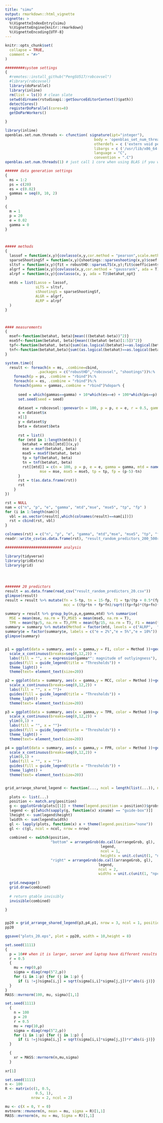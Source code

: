 ```yaml
---
title: "simu"
output: rmarkdown::html_vignette
vignette: >
  %\VignetteIndexEntry{simu}
  %\VignetteEngine{knitr::rmarkdown}
  %\VignetteEncoding{UTF-8}
---
```


```r
knitr::opts_chunk$set(
  collapse = TRUE,
  comment = "#>"
)
```

```r
#########system settings
{
  #remotes::install_github("PengSU517/robcovsel")
  #library(robcovsel)
  library(doParallel)
  library(inline)
  rm(list = ls()) # clean slate
  setwd(dirname(rstudioapi::getSourceEditorContext()$path))
  detectCores()
  registerDoParallel(cores=8)
  getDoParWorkers()

}
```

```r
library(inline)
openblas.set.num.threads <- cfunction( signature(ipt="integer"),
                                         body = 'openblas_set_num_threads(*ipt);',
                                         otherdefs = c ('extern void penblas_set_num_threads(int);'),
                                         libargs = c ('/usr/lib/x86_64-linux-gnu/openblas/libblas.so.3'),
                                         language = "C",
                                         convention = ".C")
openblas.set.num.threads(1) # just call 1 core when using BLAS if you want to do parallel computation 
```


```r
###### data generation settings
{
  ms = 1:2
  ps = c(20)
  es = c(0.02)
  gammas = seq(0, 10, 2)
}

{
  m = 1
  p = 20
  e = 0.02
  gamma = 0
}



##### methods
{
  lassof = function(x,y){covlasso(x,y,cor.method = "pearson",scale.method = "sd", ada = F)$betahat_opt}
  sparseShootingSf = function(x,y){shootings::sparseshooting(x,y)$coef[-1]}
  sltsf = function(x,y){fit = robustHD::sparseLTS(x,y);fit$coefficients[-1]}
  algrf = function(x,y){covlasso(x,y,cor.method = "gaussrank", ada = T)$betahat_opt}
  alrpf = function(x,y){covlasso(x, y, ada = T)$betahat_opt}
  
  mtds = list(Lasso = lassof, 
              sLTS = sltsf, 
              sShootingS = sparseShootingSf,
              ALGR = algrf,
              ALRP = alrpf
  )
}



#### measurements
{
  msef<-function(betahat, beta){mean(((betahat-beta))^2)}
  mse5f<-function(betahat, beta){mean(((betahat-beta)[1:5])^2)}
  tpf<-function(betahat, beta){sum((as.logical(betahat)==as.logical(beta))[1:5])}
  tnf<-function(betahat,beta){sum((as.logical(betahat)==as.logical(beta))[-(1:5)])}
}


```


```r

system.time({
  result <- foreach(m = ms, .combine=cbind, 
               .packages = c("robustHD","robcovsel", "shootings"))%:%
    foreach(p = ps, .combine = "rbind")%:%
    foreach(e = es, .combine = "rbind")%:%
    foreach(gamma = gammas,.combine = "rbind")%dopar% {
      
      seed = which(gammas==gamma) + 10*which(es==e) + 100*which(ps==p) + 1000*which(ms==m)
      set.seed(seed = seed)
      
      dataset = robcovsel::genevar(n = 100, p = p, e = e, r = 0.5, gamma = gamma)
      x = dataset$x
      x[1]
      y = dataset$y
      beta = dataset$beta
      
      rst = list()
      for (mtd in 1:length(mtds)) {
        betahat = mtds[[mtd]](x,y)
        mse = msef(betahat, beta)
        mse5 = mse5f(betahat, beta)
        tp = tpf(betahat, beta)
        tn = tnf(betahat, beta)
        rst[[mtd]] = c(n = 100, p = p, e = e, gamma = gamma, mtd = names(mtds)[mtd], seed = seed, 
                mse = mse, mse5 = mse5, tp = tp, fp = (p-5)-tn)
      }
      rst = t(as.data.frame(rst))
      rst
    }
})


```



```r

rst = NULL
nam = c("n", "p", "e", "gamma", "mtd","mse", "mse5", "tp", "fp" )
for (i in 1:length(nam)){
  vbl = as.vector(result[,which(colnames(result)==nam[i])])
  rst = cbind(rst, vbl)
}

colnames(rst) = c("n", "p", "e", "gamma", "mtd","mse", "mse5", "tp", "fp" )
readr::write_csv(as.data.frame(rst), "result_random_predictors_200_500rounds2.csv")

```


```r
########################## analysis

library(tidyverse)
library(gridExtra)
library(grid)




####### 20 predictors
result = as.data.frame(read_csv("result_random_predictors_20.csv")) 
glimpse(result)
result = result %>% mutate(fn = 5-tp, tn = 15-fp, f1 = tp/(tp + 0.5*(fp+fn)), f1 = tp/(tp+0.5*(fp+fn)),
                           mcc = ((tp*tn + fp*fn)/sqrt((tp+fp)*(tp+fn)*(tn+fp)*(tn+fn))))

summary = result %>% group_by(n,p,e,gamma,mtd) %>% summarise(
  MSE = mean(mse, na.rm = T),MSE5 = mean(mse5, na.rm = T),
  TPR = mean(tp/5, na.rm = T),FPR = mean(fp/15, na.rm = T), F1 = mean(f1), MCC = mean(mcc))
summary = summary %>% mutate(Method = factor(mtd, levels = c("ALRP",  "ALGR", "sShootingS", "sLTS","Lasso")))
summary$e = factor(summary$e, labels = c("e = 2%","e = 5%","e = 10%"))
glimpse(summary)


p1 = ggplot(data = summary, aes(x = gamma,y = F1, color = Method ))+geom_line()+geom_point()+facet_wrap(~e) +
  scale_x_continuous(breaks=seq(0,12,2)) +
  labs(fill = "", x = expression(gamma*": magnitude of outlyingness"), y = expression(F[1]))+ 
  guides(fill = guide_legend(title = "Thresholds")) +
  theme_light() +
  theme(text= element_text(size=20))

p2 = ggplot(data = summary, aes(x = gamma,y = MCC, color = Method ))+geom_line()+geom_point()+facet_wrap(~e) +
  scale_x_continuous(breaks=seq(0,12,2)) +
  labs(fill = "", x = "")+ 
  guides(fill = guide_legend(title = "Thresholds")) +
  theme_light() +
  theme(text= element_text(size=20))

p3 = ggplot(data = summary, aes(x = gamma,y = TPR, color = Method ))+geom_line()+geom_point()+ facet_wrap(~e) +
  scale_x_continuous(breaks=seq(0,12,2)) +
  ylim(0,1) +
  labs(fill = "", x = "")+ 
  guides(fill = guide_legend(title = "Thresholds")) +
  theme_light() +
  theme(text= element_text(size=20))

p4 = ggplot(data = summary, aes(x = gamma,y = FPR, color = Method ))+geom_line()+geom_point()+ facet_wrap(~e) +
  scale_x_continuous(breaks=seq(0,12,2)) +
  ylim(0,1) +
  labs(fill = "", x = "")+ 
  guides(fill = guide_legend(title = "Thresholds")) +
  theme_light() +
  theme(text= element_text(size=20))


grid_arrange_shared_legend <- function(..., ncol = length(list(...)), nrow = 1, position = c("bottom", "right")) {
  
  plots <- list(...)
  position <- match.arg(position)
  g <- ggplotGrob(plots[[1]] + theme(legend.position = position))$grobs
  legend <- g[[which(sapply(g, function(x) x$name) == "guide-box")]]
  lheight <- sum(legend$height)
  lwidth <- sum(legend$width)
  gl <- lapply(plots, function(x) x + theme(legend.position="none"))
  gl <- c(gl, ncol = ncol, nrow = nrow)
  
  combined <- switch(position,
                     "bottom" = arrangeGrob(do.call(arrangeGrob, gl),
                                            legend,
                                            ncol = 1,
                                            heights = unit.c(unit(1, "npc") - lheight, lheight)),
                     "right" = arrangeGrob(do.call(arrangeGrob, gl),
                                           legend,
                                           ncol = 2,
                                           widths = unit.c(unit(1, "npc") - lwidth, lwidth)))
  
  grid.newpage()
  grid.draw(combined)
  
  # return gtable invisibly
  invisible(combined)
  
}


pp20 = grid_arrange_shared_legend(p3,p4,p1, nrow = 3, ncol = 1, position = "bottom")
pp20

ggsave("plots_20.eps", plot = pp20, width = 10,height = 8)


```

```r
set.seed(1111)
{
  p = 10## when it is larger, server and laptop have different results
  r = 0.5
  {
    mu = rep(0,p)
    sigma = diag(rep(5^2,p))
    for (i in 1:p) {for (j in 1:p) {
      if (i !=j)sigma[i,j] = sqrt(sigma[i,i]*sigma[j,j])*r^abs(i-j)}}
  }
}
MASS::mvrnorm(100, mu, sigma)[1,1]


```


```r
set.seed(1111)
  {
    n = 100
    p = 20
    r = 0.5
    mu = rep(10,p)
    sigma = diag(rep(5^2,p))
    for (i in 1:p) {for (j in 1:p) {
      if (i !=j)sigma[i,j] = sqrt(sigma[i,i]*sigma[j,j])*r^abs(i-j)}}
  }

  {
    xr = MASS::mvrnorm(n,mu,sigma)
  }
  
xr[1]


```


```r
set.seed(1111)
n <- 100
R <- matrix(c(1, 0.5,
              0.5, 1), 
            nrow = 2, ncol = 2)

mu <- c(X = 0, Y = 0)
mvtnorm::rmvnorm(n, mean = mu, sigma = R)[1,1]
MASS::mvrnorm(n, mu = mu, Sigma = R)[1,1]

```





   
   

